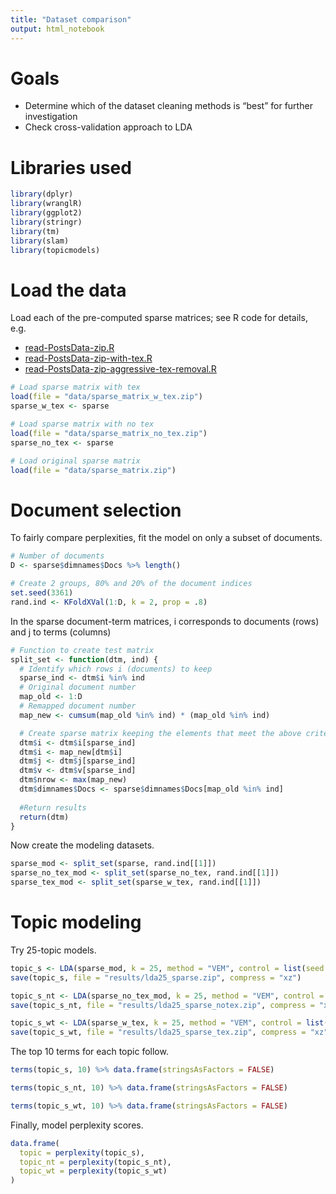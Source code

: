```yaml
---
title: "Dataset comparison"
output: html_notebook
---
```


# Goals

  * Determine which of the dataset cleaning methods is "best" for further investigation
  * Check cross-validation approach to LDA

# Libraries used

```r
library(dplyr)
library(wranglR)
library(ggplot2)
library(stringr)
library(tm)
library(slam)
library(topicmodels)
```

# Load the data

Load each of the pre-computed sparse matrices; see R code for details, e.g.

  * [read-PostsData-zip.R](https://github.com/phively/uchicago-thesis/blob/master/R/read-PostsData-zip.R)
  * [read-PostsData-zip-with-tex.R](https://github.com/phively/uchicago-thesis/blob/master/R/read-PostsData-zip-with-tex.R)
  * [read-PostsData-zip-aggressive-tex-removal.R](https://github.com/phively/uchicago-thesis/blob/master/R/read-PostsData-zip-aggressive-tex-removal.R)

```r
# Load sparse matrix with tex
load(file = "data/sparse_matrix_w_tex.zip")
sparse_w_tex <- sparse

# Load sparse matrix with no tex
load(file = "data/sparse_matrix_no_tex.zip")
sparse_no_tex <- sparse

# Load original sparse matrix
load(file = "data/sparse_matrix.zip")
```

# Document selection

To fairly compare perplexities, fit the model on only a subset of documents.

```r
# Number of documents
D <- sparse$dimnames$Docs %>% length()

# Create 2 groups, 80% and 20% of the document indices
set.seed(3361)
rand.ind <- KFoldXVal(1:D, k = 2, prop = .8)
```

In the sparse document-term matrices, i corresponds to documents (rows) and j to terms (columns)

```r
# Function to create test matrix
split_set <- function(dtm, ind) {
  # Identify which rows i (documents) to keep
  sparse_ind <- dtm$i %in% ind
  # Original document number
  map_old <- 1:D 
  # Remapped document number
  map_new <- cumsum(map_old %in% ind) * (map_old %in% ind)

  # Create sparse matrix keeping the elements that meet the above criteria
  dtm$i <- dtm$i[sparse_ind]
  dtm$i <- map_new[dtm$i]
  dtm$j <- dtm$j[sparse_ind]
  dtm$v <- dtm$v[sparse_ind]
  dtm$nrow <- max(map_new)
  dtm$dimnames$Docs <- sparse$dimnames$Docs[map_old %in% ind]
  
  #Return results
  return(dtm)
}
```

Now create the modeling datasets.

```r
sparse_mod <- split_set(sparse, rand.ind[[1]])
sparse_no_tex_mod <- split_set(sparse_no_tex, rand.ind[[1]])
sparse_tex_mod <- split_set(sparse_w_tex, rand.ind[[1]])
```

# Topic modeling

Try 25-topic models.

```r
topic_s <- LDA(sparse_mod, k = 25, method = "VEM", control = list(seed = 8602, verbose = 1))
save(topic_s, file = "results/lda25_sparse.zip", compress = "xz")

topic_s_nt <- LDA(sparse_no_tex_mod, k = 25, method = "VEM", control = list(seed = 8602, verbose = 1))
save(topic_s_nt, file = "results/lda25_sparse_notex.zip", compress = "xz")

topic_s_wt <- LDA(sparse_w_tex, k = 25, method = "VEM", control = list(seed = 8602, verbose = 1))
save(topic_s_wt, file = "results/lda25_sparse_tex.zip", compress = "xz")
```

The top 10 terms for each topic follow.

```r
terms(topic_s, 10) %>% data.frame(stringsAsFactors = FALSE)

terms(topic_s_nt, 10) %>% data.frame(stringsAsFactors = FALSE)

terms(topic_s_wt, 10) %>% data.frame(stringsAsFactors = FALSE)
```

Finally, model perplexity scores.

```r
data.frame(
  topic = perplexity(topic_s),
  topic_nt = perplexity(topic_s_nt),
  topic_wt = perplexity(topic_s_wt)
)
```
